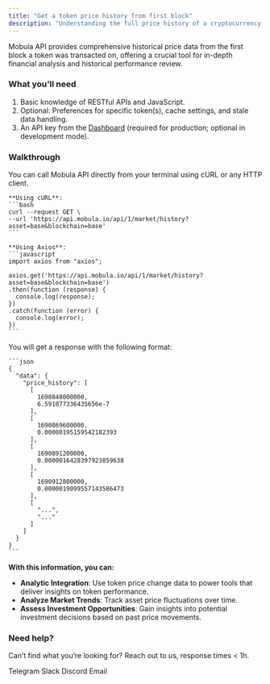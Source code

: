 ```yaml
---
title: "Get a token price history from first block"
description: "Understanding the full price history of a cryptocurrency token can provide invaluable insights into its market behavior, investor interest, and overall volatility."
---
```


Mobula API provides comprehensive historical price data from the first block a token was transacted on, offering a crucial tool for in-depth financial analysis and historical performance review.

### What you’ll need

1. Basic knowledge of RESTful APIs and JavaScript.
2. Optional: Preferences for specific token(s), cache settings, and stale data handling.
3. An API key from the [Dashboard](https://admin.mobula.fi) (required for production; optional in development mode).

### Walkthrough

<Steps>
  <Step title="Execute the API Call">
    You can call Mobula API directly from your terminal using cURL or any HTTP client.

    **Using cURL**:
    ```bash
    curl --request GET \
    --url 'https://api.mobula.io/api/1/market/history?asset=base&blockchain=base'
    ```

    **Using Axios**:
    ```javascript
    import axios from "axios";

    axios.get('https://api.mobula.io/api/1/market/history?asset=base&blockchain=base')
    .then(function (response) {
      console.log(response);
    })
    .catch(function (error) {
      console.log(error);
    })
    ```
  </Step>

  <Step title="Review the Response">
    You will get a response with the following format:

    ```json
    {
      "data": {
        "price_history": [
          [
            1690848000000,
            6.591077336435656e-7
          ],
          [
            1690869600000,
            0.00000195159542182393
          ],
          [
            1690891200000,
            0.0000016428397923859638
          ],
          [
            1690912800000,
            0.0000019099557143586473
          ],
          [
            "...",
            "..."
          ]
        ]
      }
    }
    ```
  </Step>
</Steps>

**With this information, you can:**

- **Analytic Integration**: Use token price change data to power tools that deliver insights on token performance.
- **Analyze Market Trends**: Track asset price fluctuations over time.
- **Assess Investment Opportunities**: Gain insights into potential investment decisions based on past price movements.

### Need help?

Can’t find what you’re looking for? Reach out to us, response times < 1h.

<CardGroup>
  <Card title="Support" icon="Telegram" href="https://t.me/MobulaPartnerBot?start=Mobula_API_Support_Key">
    Telegram
  </Card>
  <Card title="Support" icon="Slack" href="https://join.slack.com/t/mobulaapi/shared_invite/zt-29zrrpjnl-I0tyD73sy7zKy8q~KLL3Ug">
    Slack
  </Card>
  <Card title="Support" icon="Discord" href="https://discord.gg/JVT7xKm3AD">
    Discord
  </Card>
  <Card title="Email Support" icon="envelope" href="mailto:contact@mobulalabs.org">
    Email
  </Card>
</CardGroup>
